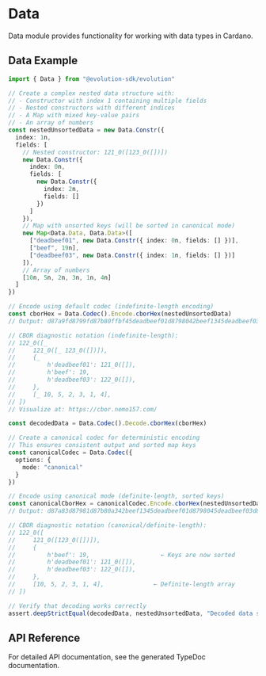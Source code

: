 # Data

Data module provides functionality for working with data types in Cardano.

## Data Example

```typescript
import { Data } from "@evolution-sdk/evolution"

// Create a complex nested data structure with:
// - Constructor with index 1 containing multiple fields
// - Nested constructors with different indices
// - A Map with mixed key-value pairs
// - An array of numbers
const nestedUnsortedData = new Data.Constr({
  index: 1n,
  fields: [
    // Nested constructor: 121_0([123_0([])])
    new Data.Constr({
      index: 0n,
      fields: [
        new Data.Constr({
          index: 2n,
          fields: []
        })
      ]
    }),
    // Map with unsorted keys (will be sorted in canonical mode)
    new Map<Data.Data, Data.Data>([
      ["deadbeef01", new Data.Constr({ index: 0n, fields: [] })],
      ["beef", 19n],
      ["deadbeef03", new Data.Constr({ index: 1n, fields: [] })]
    ]),
    // Array of numbers
    [10n, 5n, 2n, 3n, 1n, 4n]
  ]
})

// Encode using default codec (indefinite-length encoding)
const cborHex = Data.Codec().Encode.cborHex(nestedUnsortedData)
// Output: d87a9fd8799fd87b80ffbf45deadbeef01d8798042beef1345deadbeef03d87a80ff9f0a0502030104ffff

// CBOR diagnostic notation (indefinite-length):
// 122_0([_
//     121_0([_ 123_0([])]),
//     {_
//         h'deadbeef01': 121_0([]),
//         h'beef': 19,
//         h'deadbeef03': 122_0([]),
//     },
//     [_ 10, 5, 2, 3, 1, 4],
// ])
// Visualize at: https://cbor.nemo157.com/

const decodedData = Data.Codec().Decode.cborHex(cborHex)

// Create a canonical codec for deterministic encoding
// This ensures consistent output and sorted map keys
const canonicalCodec = Data.Codec({
  options: {
    mode: "canonical"
  }
})

// Encode using canonical mode (definite-length, sorted keys)
const canonicalCborHex = canonicalCodec.Encode.cborHex(nestedUnsortedData)
// Output: d87a83d87981d87b80a342beef1345deadbeef01d8798045deadbeef03d87a80860a0502030104

// CBOR diagnostic notation (canonical/definite-length):
// 122_0([
//     121_0([123_0([])]),
//     {
//         h'beef': 19,                    ← Keys are now sorted
//         h'deadbeef01': 121_0([]),
//         h'deadbeef03': 122_0([]),
//     },
//     [10, 5, 2, 3, 1, 4],              ← Definite-length array
// ])

// Verify that decoding works correctly
assert.deepStrictEqual(decodedData, nestedUnsortedData, "Decoded data should match original")

```

## API Reference

For detailed API documentation, see the generated TypeDoc documentation.